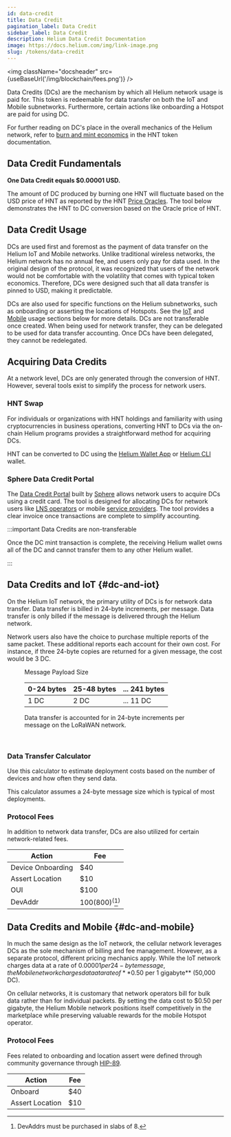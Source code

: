 ```yaml
---
id: data-credit
title: Data Credit
pagination_label: Data Credit
sidebar_label: Data Credit
description: Helium Data Credit Documentation
image: https://docs.helium.com/img/link-image.png
slug: /tokens/data-credit
---
```



<img className="docsheader" src={useBaseUrl('/img/blockchain/fees.png')} />

Data Credits (DCs) are the mechanism by which all Helium network usage is paid for. This token is
redeemable for data transfer on both the IoT and Mobile subnetworks. Furthermore, certain actions
like onboarding a Hotspot are paid for using DC.

For further reading on DC's place in the overall mechanics of the Helium network, refer to
[burn and mint economics](/tokens/hnt-token#burn-and-mint-economics) in the HNT token documentation.

## Data Credit Fundamentals

**One Data Credit equals $0.00001 USD.**

The amount of DC produced by burning one HNT will fluctuate based on the USD price of HNT as
reported by the HNT [Price Oracles](/oracles/price-oracles). The tool below demonstrates the HNT to
DC conversion based on the Oracle price of HNT.


<div className="screensnippet-wrapper">
  <HntToDcSimulator />
</div>

## Data Credit Usage

DCs are used first and foremost as the payment of data transfer on the Helium IoT and Mobile
networks. Unlike traditional wireless networks, the Helium network has no annual fee, and users only
pay for data used. In the original design of the protocol, it was recognized that users of the
network would not be comfortable with the volatility that comes with typical token economics.
Therefore, DCs were designed such that all data transfer is pinned to USD, making it predictable.

DCs are also used for specific functions on the Helium subnetworks, such as onboarding or asserting
the locations of Hotspots. See the [IoT](#dc-and-iot) and [Mobile](#dc-and-mobile) usage sections
below for more details. DCs are not transferable once created. When being used for network transfer,
they can be delegated to be used for data transfer accounting. Once DCs have been delegated, they
cannot be redelegated.

## Acquiring Data Credits

At a network level, DCs are only generated through the conversion of HNT. However, several tools
exist to simplify the process for network users.

### HNT Swap

For individuals or organizations with HNT holdings and familiarity with using cryptocurrencies in
business operations, converting HNT to DCs via the on-chain Helium programs provides a
straightforward method for acquiring DCs.

HNT can be converted to DC using the [Helium Wallet App](/wallets/helium-wallet-app) or
[Helium CLI](/wallets/cli-wallet) wallet.

### Sphere Data Credit Portal

The [Data Credit Portal](/tokens/data-credit-portal) built by [Sphere](https://spherepay.co) allows
network users to acquire DCs using a credit card. The tool is designed for allocating DCs for
network users like [LNS operators](/iot/lorawan-network-servers) or mobile
[service providers](/mobile/service-providers). The tool provides a clear invoice once transactions
are complete to simplify accounting.

:::important Data Credits are non-transferable

Once the DC mint transaction is complete, the receiving Helium wallet owns all of the DC and cannot
transfer them to any other Helium wallet.

:::

## Data Credits and IoT {#dc-and-iot}

On the Helium IoT network, the primary utility of DCs is for network data transfer. Data transfer is
billed in 24-byte increments, per message. Data transfer is only billed if the message is delivered
through the Helium network.

Network users also have the choice to purchase multiple reports of the same packet. These additional
reports each account for their own cost. For instance, if three 24-byte copies are returned for a
given message, the cost would be 3 DC.

<figure className="screensnippet-wrapper" style={{ padding: '1.25em 5vw 1em' }}>
  <p>Message Payload Size</p>
  <table className="dc-calc-table" style={{ marginBottom: '1em' }}>
    <thead>
      <tr>
        <th>0-24 bytes</th>
        <th>25-48 bytes</th>
        <th>... 241 bytes</th>
      </tr>
    </thead>
    <tbody>
      <tr>
        <td>1 DC</td>
        <td>2 DC</td>
        <td>... 11 DC</td>
      </tr>
    </tbody>
  </table>
  <figcaption>
    Data transfer is accounted for in 24-byte increments per message on the LoRaWAN network.
  </figcaption>
</figure>
<br />

### Data Transfer Calculator

Use this calculator to estimate deployment costs based on the number of devices and how often they
send data.

This calculator assumes a 24-byte message size which is typical of most deployments.


<figure className="screensnippet-wrapper">
  <OperationCostEstimator />
</figure>

### Protocol Fees

In addition to network data transfer, DCs are also utilized for certain network-related fees.

| Action            | Fee                                     |
| ----------------- | --------------------------------------- |
| Device Onboarding | $40                                     |
| Assert Location   | $10                                     |
| OUI               | $100                                    |
| DevAddr           | $100 ($800)<sup>(</sup>[^1]<sup>)</sup> |

[^1]: DevAddrs must be purchased in slabs of 8.

## Data Credits and Mobile {#dc-and-mobile}

In much the same design as the IoT network, the cellular network leverages DCs as the sole mechanism
of billing and fee management. However, as a separate protocol, different pricing mechanics apply.
While the IoT network charges data at a rate of $0.00001 per 24-byte message, the Mobile network
charges data at a rate of **$0.50 per 1 gigabyte** (50,000 DC).

On cellular networks, it is customary that network operators bill for bulk data rather than for
individual packets. By setting the data cost to $0.50 per gigabyte, the Helium Mobile network
positions itself competitively in the marketplace while preserving valuable rewards for the mobile
Hotspot operator.

### Protocol Fees

Fees related to onboarding and location assert were defined through community governance through
[HIP-89](https://github.com/helium/HIP/blob/main/0089-mobile-network-onboard-fees.md).

| Action          | Fee |
| --------------- | --- |
| Onboard         | $40 |
| Assert Location | $10 |
